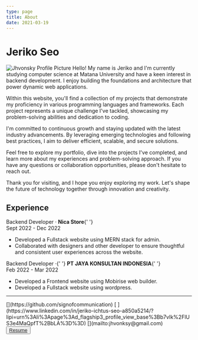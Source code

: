 ```yaml
---
type: page
title: About
date: 2021-03-19
---
```


# Jeriko Seo

![Jhvonsky Profile Picture](https://avatars.githubusercontent.com/u/70561984?v=4 'Profile Picture')
Hello! My name is Jeriko and I'm currently studying computer science at Matana University and have a keen interest in backend development. I enjoy building the foundations and architecture that power dynamic web applications.

Within this website, you'll find a collection of my projects that demonstrate my proficiency in various programming languages and frameworks. Each project represents a unique challenge I've tackled, showcasing my problem-solving abilities and dedication to coding.

I'm committed to continuous growth and staying updated with the latest industry advancements. By leveraging emerging technologies and following best practices, I aim to deliver efficient, scalable, and secure solutions.

Feel free to explore my portfolio, dive into the projects I've completed, and learn more about my experiences and problem-solving approach. If you have any questions or collaboration opportunities, please don't hesitate to reach out.

Thank you for visiting, and I hope you enjoy exploring my work. Let's shape the future of technology together through innovation and creativity.

## Experience

<div>
  <div class="exp">
    <div>
      Backend Developer · <b class="company-name">Nica Store</b>{' '}
    </div>
    <span class="range">Sept 2022 - Dec 2022</span>
  </div>
  <ul>
    <li>Developed a Fullstack website using MERN stack for admin.</li>
    <li>
      Collaborated with designers and other developer to ensure thoughtful and
      consistent user experiences across the website.
    </li>
  </ul>
</div>
<div>
  <div class="exp" id="exp-2">
    <div>
      Backend Developer ·{' '}
      <b class="company-name">PT JAYA KONSULTAN INDONESIA</b>{' '}
    </div>
    <span class="range" id="range-2">
      Feb 2022 - Mar 2022
    </span>
  </div>
  <ul>
    <li>Developed a Frontend website using Mobirise web builder.</li>
    <li>Developed a Fullstack website using wordpress.</li>
  </ul>
</div>

---

<div class="social">
  <span>
    [<i class="fa-brands fa-github"></i>](https://github.com/signofcommunication)
  </span>
  <span>
    [<i class="fa-brands fa-linkedin"></i>
    ](https://www.linkedin.com/in/jeriko-ichtus-seo-a850a5214/?lipi=urn%3Ali%3Apage%3Ad_flagship3_profile_view_base%3Bb7vIk%2FlUS3e4MaQpfT%2BbLA%3D%3D)
  </span>
  <span>
    [<i class="fa-regular fa-envelope"></i>](mailto:jhvonksy@gmail.com)
  </span>
</div>
<button class="cv">
  <a href="/images/JERIKO ICHTUS SEO 2.pdf" download>
    Resume
  </a>
</button>
